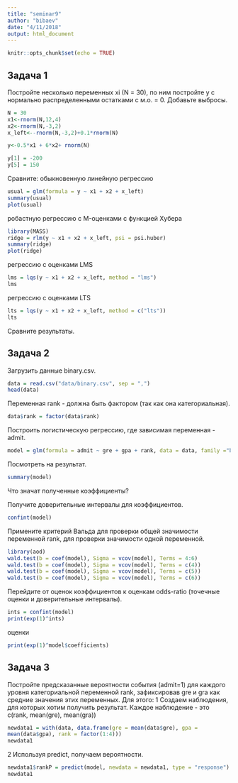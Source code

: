 ```yaml
---
title: "seminar9"
author: "bibaev"
date: "4/11/2018"
output: html_document
---
```


```r
knitr::opts_chunk$set(echo = TRUE)
```

## Задача 1

Постройте несколько переменных xi (N = 30), по ним постройте y c
нормально распределенными остатками c м.о. = 0. Добавьте выбросы.
```r
N = 30
x1<-rnorm(N,12,4)
x2<-rnorm(N,-3,2)
x_left<--rnorm(N,-3,2)+0.1*rnorm(N)
```

```r
y<-0.5*x1 + 6*x2+ rnorm(N)

y[1] = -200
y[5] = 150
```



Сравните:
обыкновенную линейную регрессию
```r
usual = glm(formula = y ~ x1 + x2 + x_left)
summary(usual)
plot(usual)
```

робастную регрессию с M-оценками с функцией Хубера
```r
library(MASS)
ridge = rlm(y ~ x1 + x2 + x_left, psi = psi.huber)
summary(ridge)
plot(ridge)
```
регрессию с оценками LMS
```r
lms = lqs(y ~ x1 + x2 + x_left, method = "lms")
lms
```
регрессию с оценками LTS

```r
lts = lqs(y ~ x1 + x2 + x_left, method = c("lts"))
lts
```
Cравните результаты.

## Задача 2
Загрузить данные binary.csv.
```r
data = read.csv("data/binary.csv", sep = ",")
head(data)
```

Переменная rank - должна быть
фактором (так как она категориальная).
```r
data$rank = factor(data$rank)
```

Построить логистическую регрессию, где зависимая переменная -
admit. 
```r
model = glm(formula = admit ~ gre + gpa + rank, data = data, family ="binomial") 
```

Посмотреть на результат. 
```r
summary(model)
```

Что значат полученные
коэффициенты?

Получите доверительные интервалы для
коэффициентов. 
```r
confint(model)
```

Примените критерий Вальда для проверки общей
значимости переменной rank, для проверки значимости одной
переменной. 
```r
library(aod)
wald.test(b = coef(model), Sigma = vcov(model), Terms = 4:6)
wald.test(b = coef(model), Sigma = vcov(model), Terms = c(4))
wald.test(b = coef(model), Sigma = vcov(model), Terms = c(5))
wald.test(b = coef(model), Sigma = vcov(model), Terms = c(6))
```

Перейдите от оценок коэффициентов к оценкам odds-ratio
(точечные оценки и доверительные интервалы).
```r
ints = confint(model)
print(exp(1)^ints)
```

оценки
```r
print(exp(1)^model$coefficients)
```


## Задача 3
Постройте предсказанные вероятности события (admit=1) для
каждого уровня категориальной переменной rank, зафиксировав gre и
gra как средние значения этих переменных.
Для этого:
1 Создаем наблюдения, для которых хотим получить результат.
Каждое наблюдение - это c(rank, mean(gre), mean(gra))
```r
newdata1 = with(data, data.frame(gre = mean(data$gre), gpa =
mean(data$gpa), rank = factor(1:4)))
newdata1
```

2 Используя predict, получаем вероятности.
```r
newdata1$rankP = predict(model, newdata = newdata1, type = "response")
newdata1
```

